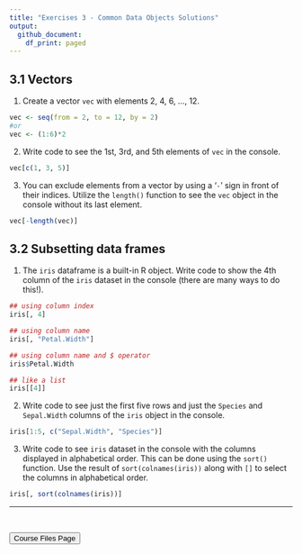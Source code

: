 ```yaml
---
title: "Exercises 3 - Common Data Objects Solutions"
output:
  github_document:
    df_print: paged
---
```


## 3.1 Vectors

1) Create a vector `vec` with elements 2, 4, 6, ..., 12. 

```r
vec <- seq(from = 2, to = 12, by = 2)
#or
vec <- (1:6)*2
```

2) Write code to see the 1st, 3rd, and 5th elements of `vec` in the console.

```r
vec[c(1, 3, 5)]
```

3) You can exclude elements from a vector by using a '`-`' sign in front of their indices. Utilize the `length()` function to see the `vec` object in the console without its last element.

```r
vec[-length(vec)]
```

## 3.2 Subsetting data frames

1) The `iris` dataframe is a built-in R object.  Write code to show the 4th column of the `iris` dataset in the console (there are many ways to do this!).

```r
## using column index
iris[, 4]

## using column name
iris[, "Petal.Width"]

## using column name and $ operator
iris$Petal.Width

## like a list
iris[[4]]
```

2) Write code to see just the first five rows and just the `Species` and `Sepal.Width` columns of the `iris` object in the console.

```r
iris[1:5, c("Sepal.Width", "Species")]
```

3) Write code to see `iris` dataset in the console with the columns displayed in alphabetical order.  This can be done using the `sort()` function.  Use the result of `sort(colnames(iris))` along with `[]` to select the columns in alphabetical order.

```r
iris[, sort(colnames(iris))]
```

<hr>

<br>

<a href = "https://jbpost2.github.io/Basics-of-R-for-Data-Science-and-Statistics/CourseFiles.html"><button type="button">Course Files Page</button></a>
